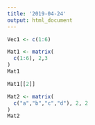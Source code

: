 ```yaml
---
title: '2019-04-24'
output: html_document
---
```


```r
Vec1 <- c(1:6)
```
```r
Mat1 <- matrix(
  c(1:6), 2,3
)
Mat1
```
```r
Mat1[[2]]
```
```r
Mat2 <- matrix(
  c("a","b","c","d"), 2, 2
)
Mat2
```

```r

```

